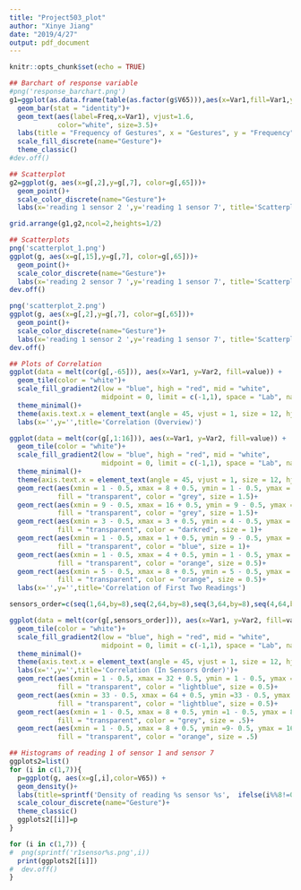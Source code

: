 ```yaml
---
title: "Project503_plot"
author: "Xinye Jiang"
date: "2019/4/27"
output: pdf_document
---
```


```r
knitr::opts_chunk$set(echo = TRUE)
```

```r
## Barchart of response variable
#png('response_barchart.png')
g1=ggplot(as.data.frame(table(as.factor(g$V65))),aes(x=Var1,fill=Var1,y=Freq))+
  geom_bar(stat = "identity")+
  geom_text(aes(label=Freq,x=Var1), vjust=1.6, 
            color="white", size=3.5)+
  labs(title = "Frequency of Gestures", x = "Gestures", y = "Frequency") +
  scale_fill_discrete(name="Gesture")+
  theme_classic()
#dev.off()

## Scatterplot
g2=ggplot(g, aes(x=g[,2],y=g[,7], color=g[,65]))+
  geom_point()+
  scale_color_discrete(name="Gesture")+
  labs(x='reading 1 sensor 2 ',y='reading 1 sensor 7', title='Scatterplot of Two Sensors in R1')

grid.arrange(g1,g2,ncol=2,heights=1/2)
```

```r
## Scatterplots
png('scatterplot_1.png')
ggplot(g, aes(x=g[,15],y=g[,7], color=g[,65]))+
  geom_point()+
  scale_color_discrete(name="Gesture")+
  labs(x='reading 2 sensor 7 ',y='reading 1 sensor 7', title='Scatterplot of two readings for the same sensor')
dev.off()

png('scatterplot_2.png')
ggplot(g, aes(x=g[,2],y=g[,7], color=g[,65]))+
  geom_point()+
  scale_color_discrete(name="Gesture")+
  labs(x='reading 1 sensor 2 ',y='reading 1 sensor 7', title='Scatterplot of two sensor for the same reading')
dev.off()
```

```r
## Plots of Correlation
ggplot(data = melt(cor(g[,-65])), aes(x=Var1, y=Var2, fill=value)) + 
  geom_tile(color = "white")+
  scale_fill_gradient2(low = "blue", high = "red", mid = "white", 
                       midpoint = 0, limit = c(-1,1), space = "Lab", name="Pearson\nCorrelation") +
  theme_minimal()+ 
  theme(axis.text.x = element_text(angle = 45, vjust = 1, size = 12, hjust = 1))+
  labs(x='',y='',title='Correlation (Overview)')

ggplot(data = melt(cor(g[,1:16])), aes(x=Var1, y=Var2, fill=value)) + 
  geom_tile(color = "white")+
  scale_fill_gradient2(low = "blue", high = "red", mid = "white", 
                       midpoint = 0, limit = c(-1,1), space = "Lab", name="Pearson\nCorrelation") +
  theme_minimal()+ 
  theme(axis.text.x = element_text(angle = 45, vjust = 1, size = 12, hjust = 1))+
  geom_rect(aes(xmin = 1 - 0.5, xmax = 8 + 0.5, ymin = 1 - 0.5, ymax = 8 + 0.5),
            fill = "transparent", color = "grey", size = 1.5)+  
  geom_rect(aes(xmin = 9 - 0.5, xmax = 16 + 0.5, ymin = 9 - 0.5, ymax = 16 + 0.5),
            fill = "transparent", color = "grey", size = 1.5)+
  geom_rect(aes(xmin = 3 - 0.5, xmax = 3 + 0.5, ymin = 4 - 0.5, ymax = 4 + 0.5),
            fill = "transparent", color = "darkred", size = 1)+
  geom_rect(aes(xmin = 1 - 0.5, xmax = 1 + 0.5, ymin = 9 - 0.5, ymax = 9 + 0.5),
            fill = "transparent", color = "blue", size = 1)+
  geom_rect(aes(xmin = 1 - 0.5, xmax = 4 + 0.5, ymin = 1 - 0.5, ymax = 4 + 0.5),
            fill = "transparent", color = "orange", size = 0.5)+
  geom_rect(aes(xmin = 5 - 0.5, xmax = 8 + 0.5, ymin = 5 - 0.5, ymax = 8 + 0.5),
            fill = "transparent", color = "orange", size = 0.5)+
  labs(x='',y='',title='Correlation of First Two Readings')

sensors_order=c(seq(1,64,by=8),seq(2,64,by=8),seq(3,64,by=8),seq(4,64,by=8),seq(5,64,by=8),seq(6,64,by=8),seq(7,64,by=8),seq(8,64,by=8))

ggplot(data = melt(cor(g[,sensors_order])), aes(x=Var1, y=Var2, fill=value)) + 
  geom_tile(color = "white")+
  scale_fill_gradient2(low = "blue", high = "red", mid = "white", 
                       midpoint = 0, limit = c(-1,1), space = "Lab", name="Pearson\nCorrelation") +
  theme_minimal()+ 
  theme(axis.text.x = element_text(angle = 45, vjust = 1, size = 12, hjust = 1))+
  labs(x='',y='',title='Correlation (In Sensors Order)')+
  geom_rect(aes(xmin = 1 - 0.5, xmax = 32 + 0.5, ymin = 1 - 0.5, ymax = 32 + 0.5),
            fill = "transparent", color = "lightblue", size = 0.5)+  
  geom_rect(aes(xmin = 33 - 0.5, xmax = 64 + 0.5, ymin =33 - 0.5, ymax = 64+ 0.5),
            fill = "transparent", color = "lightblue", size = 0.5)+
  geom_rect(aes(xmin = 1 - 0.5, xmax = 8 + 0.5, ymin =1 - 0.5, ymax = 8 + 0.5),
            fill = "transparent", color = "grey", size = .5)+
  geom_rect(aes(xmin = 1 - 0.5, xmax = 8 + 0.5, ymin =9- 0.5, ymax = 16 + 0.5),
            fill = "transparent", color = "orange", size = .5)
```

```r
## Histograms of reading 1 of sensor 1 and sensor 7
ggplots2=list()
for (i in c(1,7)){
  p=ggplot(g, aes(x=g[,i],color=V65)) +
  geom_density()+
  labs(title=sprintf('Density of reading %s sensor %s',  ifelse(i%%8!=0,i%/%8+1,i/8), ifelse(i%%8!=0,i%%8,8) ) , x='Sensor',y='')+
  scale_colour_discrete(name="Gesture")+
  theme_classic()
  ggplots2[[i]]=p
}

for (i in c(1,7)) {
#  png(sprintf('r1sensor%s.png',i))
  print(ggplots2[[i]])
#  dev.off()
}
```



